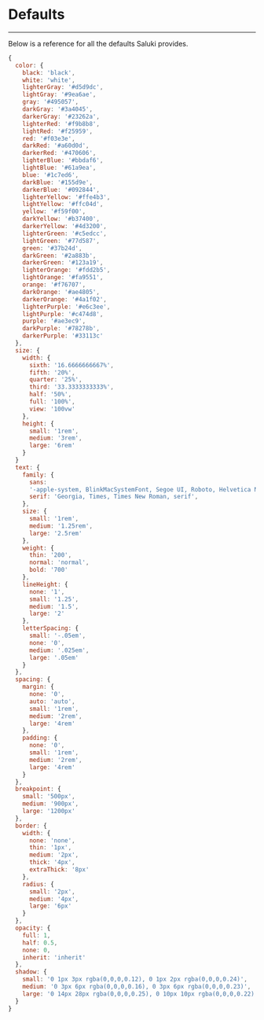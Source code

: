 # Defaults

---

Below is a reference for all the defaults Saluki provides.

```js
{
  color: {
    black: 'black',
    white: 'white',
    lighterGray: '#d5d9dc',
    lightGray: '#9ea6ae',
    gray: '#495057',
    darkGray: '#3a4045',
    darkerGray: '#23262a',
    lighterRed: '#f9b8b8',
    lightRed: '#f25959',
    red: '#f03e3e',
    darkRed: '#a60d0d',
    darkerRed: '#470606',
    lighterBlue: '#bbdaf6',
    lightBlue: '#61a9ea',
    blue: '#1c7ed6',
    darkBlue: '#155d9e',
    darkerBlue: '#092844',
    lighterYellow: '#ffe4b3',
    lightYellow: '#ffc04d',
    yellow: '#f59f00',
    darkYellow: '#b37400',
    darkerYellow: '#4d3200',
    lighterGreen: '#c5edcc',
    lightGreen: '#77d587',
    green: '#37b24d',
    darkGreen: '#2a883b',
    darkerGreen: '#123a19',
    lighterOrange: '#fdd2b5',
    lightOrange: '#fa9551',
    orange: '#f76707',
    darkOrange: '#ae4805',
    darkerOrange: '#4a1f02',
    lighterPurple: '#e6c3ee',
    lightPurple: '#c474d8',
    purple: '#ae3ec9',
    darkPurple: '#78278b',
    darkerPurple: '#33113c'
  },
  size: {
    width: {
      sixth: '16.6666666667%',
      fifth: '20%',
      quarter: '25%',
      third: '33.3333333333%',
      half: '50%',
      full: '100%',
      view: '100vw'
    },
    height: {
      small: '1rem',
      medium: '3rem',
      large: '6rem'
    }
  }
  text: {
    family: {
      sans:
      '-apple-system, BlinkMacSystemFont, Segoe UI, Roboto, Helvetica Neue, Arial, Noto Sans, sans-serif, Apple Color Emoji, Segoe UI Emoji, Segoe UI Symbol, Noto Color Emoji',
      serif: 'Georgia, Times, Times New Roman, serif',
    },
    size: {
      small: '1rem',
      medium: '1.25rem',
      large: '2.5rem'
    },
    weight: {
      thin: '200',
      normal: 'normal',
      bold: '700'
    },
    lineHeight: {
      none: '1',
      small: '1.25',
      medium: '1.5',
      large: '2'
    },
    letterSpacing: {
      small: '-.05em',
      none: '0',
      medium: '.025em',
      large: '.05em'
    }
  },
  spacing: {
    margin: {
      none: '0',
      auto: 'auto',
      small: '1rem',
      medium: '2rem',
      large: '4rem'
    },
    padding: {
      none: '0',
      small: '1rem',
      medium: '2rem',
      large: '4rem'
    }
  },
  breakpoint: {
    small: '500px',
    medium: '900px',
    large: '1200px'
  },
  border: {
    width: {
      none: 'none',
      thin: '1px',
      medium: '2px',
      thick: '4px',
      extraThick: '8px'
    },
    radius: {
      small: '2px',
      medium: '4px',
      large: '6px'
    }
  },
  opacity: {
    full: 1,
    half: 0.5,
    none: 0,
    inherit: 'inherit'
  },
  shadow: {
    small: '0 1px 3px rgba(0,0,0,0.12), 0 1px 2px rgba(0,0,0,0.24)',
    medium: '0 3px 6px rgba(0,0,0,0.16), 0 3px 6px rgba(0,0,0,0.23)',
    large: '0 14px 28px rgba(0,0,0,0.25), 0 10px 10px rgba(0,0,0,0.22)'
  }
}
```
